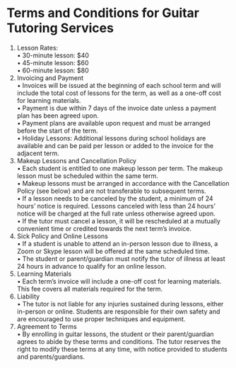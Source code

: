 # Terms and Conditions for Guitar Tutoring Services

(@) Lesson Rates:<br>
	•	30-minute lesson: $40<br>
	•	45-minute lesson: $60<br>
	•	60-minute lesson: $80
(@) Invoicing and Payment<br>
	•	Invoices will be issued at the beginning of each school term and will include the total cost of lessons for the term, as well as a one-off cost for learning materials.<br>
	•	Payment is due within 7 days of the invoice date unless a payment plan has been agreed upon.<br>
	•	Payment plans are available upon request and must be arranged before the start of the term.<br>
	•	Holiday Lessons: Additional lessons during school holidays are available and can be paid per lesson or added to the invoice for the adjacent term.
(@) Makeup Lessons and Cancellation Policy<br>
	•	Each student is entitled to one makeup lesson per term. The makeup lesson must be scheduled within the same term.<br>
	•	Makeup lessons must be arranged in accordance with the Cancellation Policy (see below) and are not transferable to subsequent terms.<br>
	•	If a lesson needs to be canceled by the student, a minimum of 24 hours' notice is required. Lessons canceled with less than 24 hours' notice will be charged at the full rate unless otherwise agreed upon.<br>
	•	If the tutor must cancel a lesson, it will be rescheduled at a mutually convenient time or credited towards the next term's invoice.<br>
(@) Sick Policy and Online Lessons<br>
	•	If a student is unable to attend an in-person lesson due to illness, a Zoom or Skype lesson will be offered at the same scheduled time.<br>
	•	The student or parent/guardian must notify the tutor of illness at least 24 hours in advance to qualify for an online lesson.<br>
(@) Learning Materials<br>
	•	Each term's invoice will include a one-off cost for learning materials. This fee covers all materials required for the term.
(@) Liability<br>
	•	The tutor is not liable for any injuries sustained during lessons, either in-person or online. Students are responsible for their own safety and are encouraged to use proper techniques and equipment.
(@) Agreement to Terms<br>
	•	By enrolling in guitar lessons, the student or their parent/guardian agrees to abide by these terms and conditions. The tutor reserves the right to modify these terms at any time, with notice provided to students and parents/guardians.

